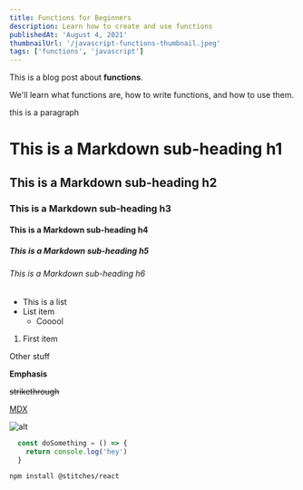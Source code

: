 ```yaml
---
title: Functions for Beginners
description: Learn how to create and use functions
publishedAt: 'August 4, 2021'
thumbnailUrl: '/javascript-functions-thumbnail.jpeg'
tags: ['functions', 'javascript']
---
```


This is a blog post about <strong>functions</strong>.

We'll learn what functions are, how to write functions, and how to use them.


this is a paragraph

# This is a Markdown sub-heading h1

## This is a Markdown sub-heading h2

### This is a Markdown sub-heading h3

#### This is a Markdown sub-heading h4

##### This is a Markdown sub-heading h5

###### This is a Markdown sub-heading h6

* This is a list
* List item
  * Cooool

1. First item

Other stuff

__Emphasis__

~~strikethrough~~

[MDX](https://mdxjs.com)

![alt](https://mdx-logo.now.sh)


```jsx
  const doSomething = () => {
    return console.log('hey')
  }
```


```bash
npm install @stitches/react
```